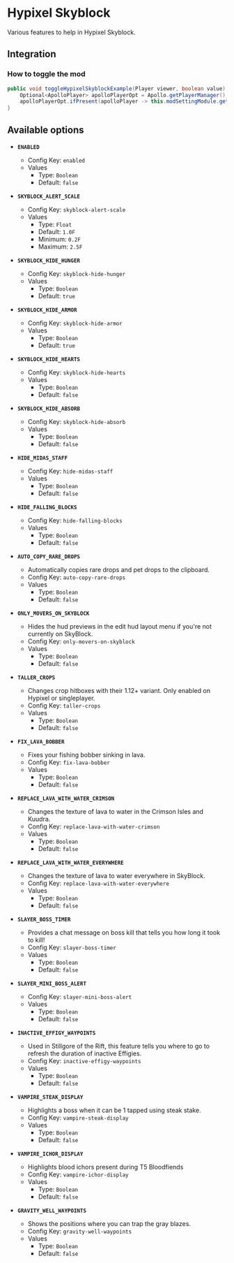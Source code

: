 # Hypixel Skyblock

Various features to help in Hypixel Skyblock.

## Integration

### How to toggle the mod

```java
public void toggleHypixelSkyblockExample(Player viewer, boolean value) {
    Optional<ApolloPlayer> apolloPlayerOpt = Apollo.getPlayerManager().getPlayer(viewer.getUniqueId());
    apolloPlayerOpt.ifPresent(apolloPlayer -> this.modSettingModule.getOptions().set(apolloPlayer, ModSkyblock.ENABLED, value));
}
```

## Available options

- __`ENABLED`__
    - Config Key: `enabled`
    - Values
        - Type: `Boolean`
        - Default: `false`

- __`SKYBLOCK_ALERT_SCALE`__
    - Config Key: `skyblock-alert-scale`
    - Values
        - Type: `Float`
        - Default: `1.0F`
        - Minimum: `0.2F`
        - Maximum: `2.5F`

- __`SKYBLOCK_HIDE_HUNGER`__
    - Config Key: `skyblock-hide-hunger`
    - Values
        - Type: `Boolean`
        - Default: `true`

- __`SKYBLOCK_HIDE_ARMOR`__
    - Config Key: `skyblock-hide-armor`
    - Values
        - Type: `Boolean`
        - Default: `true`

- __`SKYBLOCK_HIDE_HEARTS`__
    - Config Key: `skyblock-hide-hearts`
    - Values
        - Type: `Boolean`
        - Default: `false`

- __`SKYBLOCK_HIDE_ABSORB`__
    - Config Key: `skyblock-hide-absorb`
    - Values
        - Type: `Boolean`
        - Default: `false`

- __`HIDE_MIDAS_STAFF`__
    - Config Key: `hide-midas-staff`
    - Values
        - Type: `Boolean`
        - Default: `false`

- __`HIDE_FALLING_BLOCKS`__
    - Config Key: `hide-falling-blocks`
    - Values
        - Type: `Boolean`
        - Default: `false`

- __`AUTO_COPY_RARE_DROPS`__
    - Automatically copies rare drops and pet drops to the clipboard.
    - Config Key: `auto-copy-rare-drops`
    - Values
        - Type: `Boolean`
        - Default: `false`

- __`ONLY_MOVERS_ON_SKYBLOCK`__
    - Hides the hud previews in the edit hud layout menu if you're not currently on SkyBlock.
    - Config Key: `only-movers-on-skyblock`
    - Values
        - Type: `Boolean`
        - Default: `false`

- __`TALLER_CROPS`__
    - Changes crop hitboxes with their 1.12+ variant. Only enabled on Hypixel or singleplayer.
    - Config Key: `taller-crops`
    - Values
        - Type: `Boolean`
        - Default: `false`

- __`FIX_LAVA_BOBBER`__
    - Fixes your fishing bobber sinking in lava.
    - Config Key: `fix-lava-bobber`
    - Values
        - Type: `Boolean`
        - Default: `false`

- __`REPLACE_LAVA_WITH_WATER_CRIMSON`__
    - Changes the texture of lava to water in the Crimson Isles and Kuudra.
    - Config Key: `replace-lava-with-water-crimson`
    - Values
        - Type: `Boolean`
        - Default: `false`

- __`REPLACE_LAVA_WITH_WATER_EVERYWHERE`__
    - Changes the texture of lava to water everywhere in SkyBlock.
    - Config Key: `replace-lava-with-water-everywhere`
    - Values
        - Type: `Boolean`
        - Default: `false`

- __`SLAYER_BOSS_TIMER`__
    - Provides a chat message on boss kill that tells you how long it took to kill!
    - Config Key: `slayer-boss-timer`
    - Values
        - Type: `Boolean`
        - Default: `false`

- __`SLAYER_MINI_BOSS_ALERT`__
    - Config Key: `slayer-mini-boss-alert`
    - Values
        - Type: `Boolean`
        - Default: `false`

- __`INACTIVE_EFFIGY_WAYPOINTS`__
    - Used in Stillgore of the Rift, this feature tells you where to go to refresh the duration of inactive Effigies.
    - Config Key: `inactive-effigy-waypoints`
    - Values
        - Type: `Boolean`
        - Default: `false`

- __`VAMPIRE_STEAK_DISPLAY`__
    - Highlights a boss when it can be 1 tapped using steak stake.
    - Config Key: `vampire-steak-display`
    - Values
        - Type: `Boolean`
        - Default: `false`

- __`VAMPIRE_ICHOR_DISPLAY`__
    - Highlights blood ichors present during T5 Bloodfiends
    - Config Key: `vampire-ichor-display`
    - Values
        - Type: `Boolean`
        - Default: `false`

- __`GRAVITY_WELL_WAYPOINTS`__
    - Shows the positions where you can trap the gray blazes.
    - Config Key: `gravity-well-waypoints`
    - Values
        - Type: `Boolean`
        - Default: `false`

